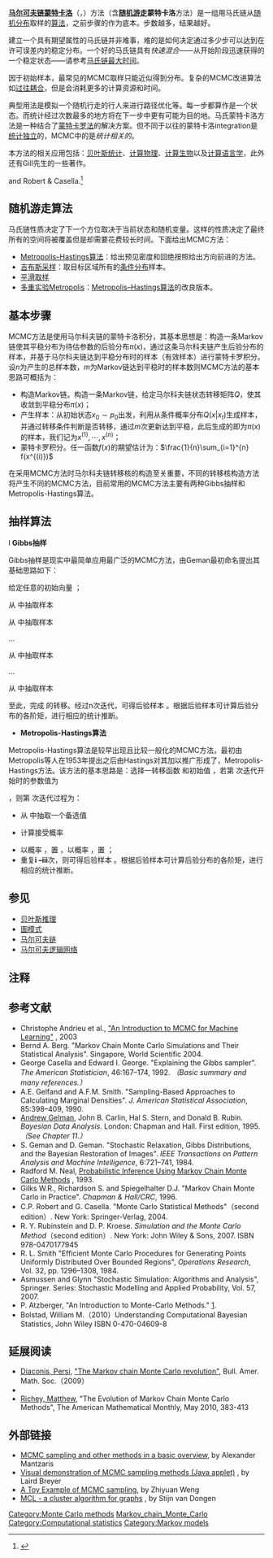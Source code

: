 {{noteTA
|T=zh-hans:马尔可夫链蒙特卡洛; zh-hant:馬可夫鏈蒙地卡羅;
|1=zh-hans:蒙特卡罗方法; zh-hant:蒙地卡羅方法;
|2=zh-hans:蒙特卡洛; zh-hant:蒙地卡羅;
|3=zh-hans:马尔可夫; zh-hant:馬可夫;
|G1=IT
|G2=Math
}}

'''[[马尔可夫链|马尔可夫链]][[蒙地卡羅方法|蒙特卡洛]]'''（{{lang-en|'''M'''arkov '''c'''hain '''M'''onte '''C'''arlo}}，{{lang|en|'''MCMC'''}}）方法（含'''[[随机游走|随机游走]]蒙特卡洛'''方法）是一组用马氏链从[[随机分布|随机分布]]取样的[[算法|算法]]，之前步骤的作为底本。步数越多，结果越好。

建立一个具有期望属性的马氏链并非难事，难的是如何决定通过多少步可以达到在许可误差内的稳定分布。一个好的马氏链具有''快速混合''——从开始阶段迅速获得的一个稳定状态——请参考[[马氏链最大时间|马氏链最大时间]]。

因于初始样本，最常见的MCMC取样只能近似得到分布。复杂的MCMC改进算法如[[过往耦合|过往耦合]]，但是会消耗更多的计算资源和时间。

典型用法是模拟一个随机行走的行人来进行路径优化等。每一步都算作是一个状态。而统计经过次数最多的地方将在下一步中更有可能为目的地。马氏蒙特卡洛方法是一种结合了[[蒙特卡罗法|蒙特卡罗法]]的解决方案。但不同于以往的蒙特卡洛integration是[[统计独立|统计独立]]的，MCMC中的是''统计相关的''。

本方法的相关应用包括：[[贝叶斯统计|贝叶斯统计]]、[[计算物理|计算物理]]、[[计算生物|计算生物]]以及[[计算语言学|计算语言学]]，此外还有Gill先生的一些著作。

{{cite book
|author=Jeff Gill
|title=Bayesian methods: a social and behavioral sciences approach
|edition=Second Edition
|year=2008
|publisher=Chapman and Hall/CRC
|location=London
|isbn=1-58488-562-9
|url=http://worldcat.org/isbn/1-58488-562-9
|access-date=2012-02-07
|archive-date=2009-05-23
|archive-url=https://web.archive.org/web/20090523114203/http://www.worldcat.org/isbn/1-58488-562-9
|dead-url=no
}}
</ref> and Robert & Casella.<ref name=Casella>{{cite book
|author=Christian P Robert & Casella G
|title=Monte Carlo statistical methods
|edition=Second Edition
|year=2004
|publisher=Springer
|location=New York
|isbn=0-387-21239-6
|url=http://worldcat.org/isbn/0-387-21239-6
|access-date=2012-02-07
|archive-date=2010-01-12
|archive-url=https://web.archive.org/web/20100112161825/http://www.worldcat.org/isbn/0-387-21239-6
|dead-url=no
}}</ref>

== 随机游走算法 ==
马氏链性质决定了下一个方位取决于当前状态和随机变量。这样的性质决定了最终所有的空间将被覆盖但是却需要花费较长时间。下面给出MCMC方法：

* [[Metropolis–Hastings算法|Metropolis–Hastings算法]]：给出预见密度和回绝按照给出方向前进的方法。
* [[吉布斯采样|吉布斯采样]]：取目标区域所有的[[条件分布|条件分布]]样本。
* [[平滑取样|平滑取样]]
* [[多重实验Metropolis|多重实验Metropolis]]：[[Metropolis–Hastings算法|Metropolis–Hastings算法]]的改良版本。

== 基本步骤 ==

MCMC方法是使用马尔科夫链的蒙特卡洛积分，其基本思想是：构造一条Markov链使其平稳分布为待估参数的后验分布<math>\pi(x)</math>，通过这条马尔科夫链产生后验分布的样本，并基于马尔科夫链达到平稳分布时的样本（有效样本）进行蒙特卡罗积分。设<math>n</math>为产生的总样本数，<math>m</math>为Markov链达到平稳时的样本数则MCMC方法的基本思路可概括为：

* 构造Markov链。构造一条Markov链，给定马尔科夫链状态转移矩阵<math>Q</math>，使其收敛到平稳分布<math>\pi(x)</math>；
* 产生样本：从初始状态<math>x_0\sim p_0</math>出发，利用从条件概率分布<math>Q(x|x_t)</math>生成样本，并通过转移条件判断是否转移，通过<math>m</math>次更新达到平稳，此后生成的即为<math>\pi(x)</math>的样本，我们记为<math>x^{(1)},\cdots,x^{(n)}</math>；
* 蒙特卡罗积分。任一函数<math>f(x)</math>的期望估计为：<math>\frac{1}{n}\sum_{i=1}^{n} f(x^{(i)})</math>

在采用MCMC方法时马尔科夫链转移核的构造至关重要，不同的转移核构造方法将产生不同的MCMC方法，目前常用的MCMC方法主要有两种Gibbs抽样和Metropolis-Hastings算法。

== 抽样算法 ==

l  '''Gibbs ''''''抽样'''

Gibbs抽样是现实中最简单应用最广泛的MCMC方法，由Geman最初命名提出其基础思路如下：

给定任意的初始向量<!-- 檔案不存在 [[File:.wmz|119px]] -->；

从<!-- 檔案不存在 [[File:.wmz|119px]] -->中抽取样本<!-- 檔案不存在 [[File:.wmz|24px]] -->

从<!-- 檔案不存在 [[File:.wmz|121px]] -->中抽取样本<!-- 檔案不存在 [[File:.wmz|24px]] -->

…

从<!-- 檔案不存在 [[File:.wmz|121px]] -->中抽取样本<!-- 檔案不存在 [[File:.wmz|24px]] -->

…

从<!-- 檔案不存在 [[File:.wmz|121px]] -->中抽取样本<!-- 檔案不存在 [[File:.wmz|24px]] -->

至此，完成<!-- 檔案不存在 [[File:.wmz|69px]] -->的转移。经过n次迭代，可得后验样本<!-- 檔案不存在 [[File:.wmz|101px]] -->。根据后验样本可计算后验分布的各阶矩，进行相应的统计推断。

* '''Metropolis-Hastings ''''''算法'''

Metropolis-Hastings算法是较早出现且比较一般化的MCMC方法，最初由Metropolis等人在1953年提出之后由Hastings对其加以推广形成了，Metropolis-Hastings方法。该方法的基本思路是：选择一转移函数<!-- 檔案不存在 [[File:.wmz|68px]] -->和初始值<!-- 檔案不存在 [[File:.wmz|25px]] -->，若第<!-- 檔案不存在 [[File:.wmz|9px]] -->次迭代开始时的参数值为

<!-- 檔案不存在 [[File:.wmz|33px]] -->，则第<!-- 檔案不存在 [[File:.wmz|29px]] -->次迭代过程为：

* 从<!-- 檔案不存在 [[File:.wmz|68px]] -->中抽取一个备选值<!-- 檔案不存在 [[File:.wmz|15px]] -->

* 计算接受概率<!-- 檔案不存在 [[File:.wmz|253px]] -->

* 以概率<!-- 檔案不存在 [[File:.wmz|73px]] -->，置<!-- 檔案不存在 [[File:.wmz|52px]] -->，以概率<!-- 檔案不存在 [[File:.wmz|93px]] -->，置<!-- 檔案不存在 [[File:.wmz|69px]] -->；
* 重复'''i –iii '''次，则可得后验样本<!-- 檔案不存在 [[File:.wmz|101px]] -->。根据后验样本可计算后验分布的各阶矩，进行相应的统计推断。
== 参见 ==
*[[贝叶斯推理|贝叶斯推理]]
* [[圖模式|圖模式]]
* [[马尔可夫链|马尔可夫链]]
* [[马尔可夫逻辑网络|马尔可夫逻辑网络]]

== 注释==
{{reflist}}

== 参考文献==
{{refbegin}}
* Christophe Andrieu et al., [http://www.cs.princeton.edu/courses/archive/spr06/cos598C/papers/AndrieuFreitasDoucetJordan2003.pdf "An Introduction to MCMC for Machine Learning"] {{Wayback|url=http://www.cs.princeton.edu/courses/archive/spr06/cos598C/papers/AndrieuFreitasDoucetJordan2003.pdf |date=20210224195232 }}, 2003
* Bernd A. Berg. "Markov Chain Monte Carlo Simulations and Their Statistical Analysis". Singapore, World Scientific 2004.
* George Casella and Edward I. George. "Explaining the Gibbs sampler". ''The American Statistician'', 46:167–174, 1992. ''（Basic summary and many references.）''
* A.E. Gelfand and A.F.M. Smith. "Sampling-Based Approaches to Calculating Marginal Densities". ''J. American Statistical Association'', 85:398–409, 1990.
* [[Andrew_Gelman|Andrew Gelman]], John B. Carlin, Hal S. Stern, and Donald B. Rubin. ''Bayesian Data Analysis''. London: Chapman and Hall. First edition, 1995. ''（See Chapter 11.）''
* S. Geman and D. Geman. "Stochastic Relaxation, Gibbs Distributions, and the Bayesian Restoration of Images". ''IEEE Transactions on Pattern Analysis and Machine Intelligence'', 6:721–741, 1984.
* Radford M. Neal, [http://www.cs.utoronto.ca/~radford/review.abstract.html Probabilistic Inference Using Markov Chain Monte Carlo Methods] {{Wayback|url=http://www.cs.utoronto.ca/~radford/review.abstract.html |date=20210224214844 }}, 1993.
* Gilks W.R., Richardson S. and Spiegelhalter D.J. "Markov Chain Monte Carlo in Practice". ''Chapman & Hall/CRC'', 1996.
* C.P. Robert and G. Casella. "Monte Carlo Statistical Methods"（second edition）. New York: Springer-Verlag, 2004.
* R. Y. Rubinstein and D. P. Kroese. ''Simulation and the Monte Carlo Method''（second edition）. New York: John Wiley & Sons, 2007. ISBN 978-0470177945
* R. L. Smith "Efficient Monte Carlo Procedures for Generating Points Uniformly Distributed Over Bounded Regions", ''Operations Research'', Vol. 32, pp. 1296–1308, 1984.
* Asmussen and Glynn "Stochastic Simulation: Algorithms and Analysis", Springer.  Series: Stochastic Modelling and Applied Probability, Vol. 57,  2007.
* P. Atzberger, "An Introduction to Monte-Carlo Methods." [https://web.archive.org/web/20090220065530/http://www.math.ucsb.edu/~atzberg/spring2006/monteCarloMethod.pdf].
* Bolstad, William M.（2010）Understanding Computational Bayesian Statistics, John Wiley ISBN 0-470-04609-8

==延展阅读==
* [[Persi_Diaconis|Diaconis, Persi]], [http://www.ams.org/bull/2009-46-02/S0273-0979-08-01238-X/S0273-0979-08-01238-X.pdf "The Markov chain Monte Carlo revolution"], Bull. Amer. Math. Soc.（2009）
*{{Citation | last1=Press | first1=WH | last2=Teukolsky | first2=SA | last3=Vetterling | first3=WT | last4=Flannery | first4=BP | year=2007 | title=Numerical Recipes: The Art of Scientific Computing | edition=3rd | publisher=Cambridge University Press | publication-place=New York | isbn=978-0-521-88068-8 | chapter=Section 15.8. Markov Chain Monte Carlo | chapter-url=http://apps.nrbook.com/empanel/index.html#pg=824 | accessdate=2012-02-07 | archive-date=2011-08-11 | archive-url=https://web.archive.org/web/20110811154417/http://apps.nrbook.com/empanel/index.html#pg=824 | dead-url=no }}
*[[Matthew_Richey|Richey, Matthew]], "The Evolution of Markov Chain Monte Carlo Methods", The American Mathematical Monthly, May 2010, 383-413
{{refend}}

==外部链接==
*[https://web.archive.org/web/20110531150413/http://www.bioss.ac.uk/students/alexm/MCMCintroPresentation.pdf MCMC sampling and other methods in a basic overview], by Alexander Mantzaris
*[http://www.lbreyer.com/classic.html Visual demonstration of MCMC sampling methods (Java applet)] {{Wayback|url=http://www.lbreyer.com/classic.html |date=20200727115838 }}, by Laird Breyer
*[https://web.archive.org/web/20120316212706/http://www.ece.sunysb.edu/~zyweng/MCMCexample.html A Toy Example of MCMC sampling], by Zhiyuan Weng
*[http://micans.org/mcl/ MCL - a cluster algorithm for graphs] {{Wayback|url=http://micans.org/mcl/ |date=20210225044635 }}, by Stijn van Dongen

{{DEFAULTSORT:Markov Chain Monte Carlo}}
[[Category:Monte_Carlo_methods|Category:Monte Carlo methods]]
[[Category:Markov_chain_Monte_Carlo|]]
[[Category:Computational_statistics|Category:Computational statistics]]
[[Category:Markov_models|Category:Markov models]]